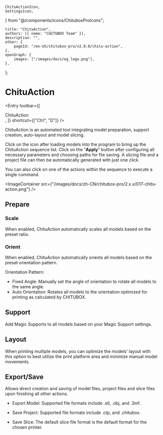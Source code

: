 	ChituActionIcon,
	SettingsIcon,
} from "@/components/icons/ChituboxProIcons";

	title: "ChituAction",
	authors: [{ name: "CHITUBOX Team" }],
	description: "",
	other: {
		pageId: "/en-US/chitubox-pro/v2.0.0/chitu-action",
	},
	openGraph: {
		images: ["/images/docs/og_logo.png"],
	},
};

# ChituAction

<Entry
	toolbar={[
		<div className="flex items-center gap-1">
			<ChituActionIcon />
			ChituAction
		</div>,
	]}
	shortcut={["Ctrl", "D"]}
/>

ChituAction is an automated tool integrating model preparation, support creation, auto-layout and model slicing.

Click on the icon <SettingsIcon /> after loading models into the program to bring up the ChituAction sequence list. Click on the “**Apply**” button after configuring all necessary parameters and choosing paths for file saving. A slicing file and a project file can then be automatically generated with just one click.

You can also click on one of the actions within the sequence to execute a single command.

<ImageContainer
	src={"/images/docs/zh-CN/chitubox-pro/2.x.x/017-chitu-action.png"}
/>

## Prepare

### Scale

When enabled, ChituAction automatically scales all models based on the preset ratio.

### Orient

When enabled, ChituAction automatically orients all models based on the preset orientation pattern.

Orientation Pattern:

-   Fixed Angle:  Manually set the angle of orientation to rotate all models to the same angle.
-   Auto Orientation:  Rotates all models to the orientation optimized for printing as calculated by CHITUBOX.

## Support

Add Magic Supports to all models based on your Magic Support settings.

## Layout

When printing multiple models, you can optimize the models' layout with this option to best utilize the print platform area and minimize manual model movements. 

## Export/Save

Allows direct creation and saving of model files, project files and slice files upon finishing all other actions.

-   Export Model: Supported file formats include .stl, .obj, and .3mf. 

-   Save Project:  Supported file formats include .ctp, and .chitubox.

-   Save Slice:  The default slice file format is the default format for the chosen printer.

